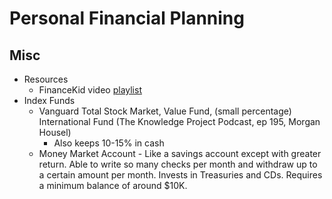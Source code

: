 # Personal Financial Planning


## Misc

-   Resources
    -   FinanceKid video [playlist](https://www.youtube.com/playlist?list=PLAoukTI-9JberNM--SfEl_7sWZfS0ZnsS)
-   Index Funds
    -   Vanguard Total Stock Market, Value Fund, (small percentage) International Fund (The Knowledge Project Podcast, ep 195, Morgan Housel)
        -   Also keeps 10-15% in cash   
    -   Money Market Account - Like a savings account except with greater return. Able to write so many checks per month and withdraw up to a certain amount per month. Invests in Treasuries and CDs. Requires a minimum balance of around $10K.
